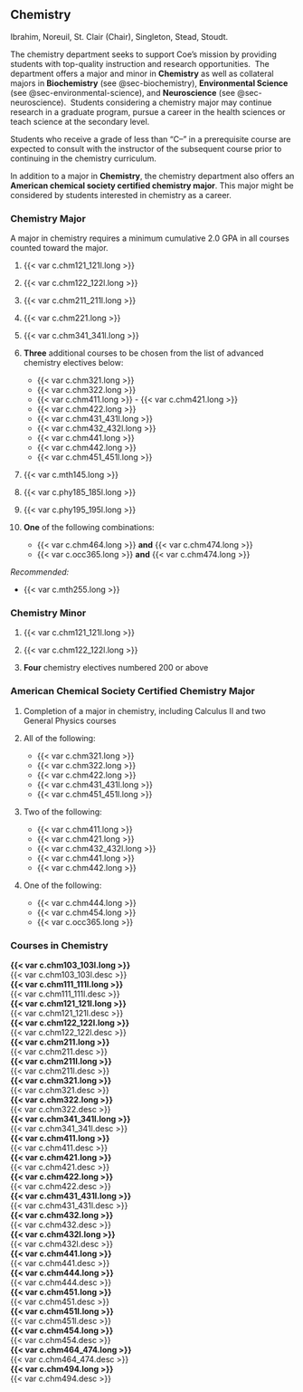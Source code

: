 ## Chemistry {#sec-chemistry}

Ibrahim, Noreuil, St. Clair (Chair), Singleton, Stead, Stoudt.

The chemistry department seeks to support Coe's mission by providing students with top-quality instruction and research opportunities.  The department offers a major and minor in **Chemistry** as well as collateral majors in **Biochemistry** (see @sec-biochemistry), **Environmental Science** (see @sec-environmental-science), and **Neuroscience** (see @sec-neuroscience).  Students considering a chemistry major may continue research in a graduate program, pursue a career in the health sciences or teach science at the secondary level.

Students who receive a grade of less than "C--" in a prerequisite course are expected to consult with the instructor of the subsequent course prior to continuing in the chemistry curriculum.

In addition to a major in **Chemistry**, the chemistry department also offers an **American chemical society certified chemistry major**. This major might be considered by students interested in chemistry as a career.

### Chemistry Major 
A major in chemistry requires a minimum cumulative 2.0 GPA in all courses counted toward the major.

1. {{< var c.chm121_121l.long >}}

2. {{< var c.chm122_122l.long >}}

3. {{< var c.chm211_211l.long >}}

4. {{< var c.chm221.long >}}

5. {{< var c.chm341_341l.long >}}

6. **Three** additional courses to be chosen from the list of advanced chemistry electives below:

    - {{< var c.chm321.long >}}
    - {{< var c.chm322.long >}}
    - {{< var c.chm411.long >}}
    - {{< var c.chm421.long >}}
    - {{< var c.chm422.long >}}
    - {{< var c.chm431_431l.long >}}
    - {{< var c.chm432_432l.long >}}
    - {{< var c.chm441.long >}}
    - {{< var c.chm442.long >}}
    - {{< var c.chm451_451l.long >}}

7. {{< var c.mth145.long >}}

8. {{< var c.phy185_185l.long >}}

9. {{< var c.phy195_195l.long >}}

10. **One** of the following combinations:
      - {{< var c.chm464.long >}} **and** {{< var c.chm474.long >}}
      - {{< var c.occ365.long >}} **and** {{< var c.chm474.long >}}

*Recommended:*

  - {{< var c.mth255.long >}}

### Chemistry Minor

1. {{< var c.chm121_121l.long >}}

2. {{< var c.chm122_122l.long >}}

3. **Four** chemistry electives numbered 200 or above

### American Chemical Society Certified Chemistry Major 
1. Completion of a major in chemistry, including Calculus II and two General Physics courses 
2. All of the following:

    - {{< var c.chm321.long >}}
    - {{< var c.chm322.long >}}
    - {{< var c.chm422.long >}}
    - {{< var c.chm431_431l.long >}}
    - {{< var c.chm451_451l.long >}}
    
3. Two of the following:

    - {{< var c.chm411.long >}}
    - {{< var c.chm421.long >}}
    - {{< var c.chm432_432l.long >}}
    - {{< var c.chm441.long >}}
    - {{< var c.chm442.long >}}
    
4.	One of the following:

    - {{< var c.chm444.long >}}
    - {{< var c.chm454.long >}}
    - {{< var c.occ365.long >}}

### Courses in Chemistry

 **{{< var c.chm103_103l.long >}}**  
  {{< var c.chm103_103l.desc >}}  
 **{{< var c.chm111_111l.long >}}**  
  {{< var c.chm111_111l.desc >}}  
 **{{< var c.chm121_121l.long >}}**  
  {{< var c.chm121_121l.desc >}}  
 **{{< var c.chm122_122l.long >}}**  
  {{< var c.chm122_122l.desc >}}  
 **{{< var c.chm211.long >}}**  
  {{< var c.chm211.desc >}}  
 **{{< var c.chm211l.long >}}**  
  {{< var c.chm211l.desc >}}  
 **{{< var c.chm321.long >}}**  
  {{< var c.chm321.desc >}}  
 **{{< var c.chm322.long >}}**  
  {{< var c.chm322.desc >}}  
 **{{< var c.chm341_341l.long >}}**  
  {{< var c.chm341_341l.desc >}}  
 **{{< var c.chm411.long >}}**  
  {{< var c.chm411.desc >}}  
 **{{< var c.chm421.long >}}**  
  {{< var c.chm421.desc >}}  
 **{{< var c.chm422.long >}}**  
  {{< var c.chm422.desc >}}  
 **{{< var c.chm431_431l.long >}}**  
  {{< var c.chm431_431l.desc >}}  
 **{{< var c.chm432.long >}}**  
  {{< var c.chm432.desc >}}  
 **{{< var c.chm432l.long >}}**  
  {{< var c.chm432l.desc >}}  
 **{{< var c.chm441.long >}}**  
  {{< var c.chm441.desc >}}  
 **{{< var c.chm444.long >}}**  
  {{< var c.chm444.desc >}}  
 **{{< var c.chm451.long >}}**  
  {{< var c.chm451.desc >}}  
 **{{< var c.chm451l.long >}}**  
  {{< var c.chm451l.desc >}}  
 **{{< var c.chm454.long >}}**  
  {{< var c.chm454.desc >}}  
 **{{< var c.chm464_474.long >}}**  
  {{< var c.chm464_474.desc >}}  
 **{{< var c.chm494.long >}}**  
  {{< var c.chm494.desc >}}  
